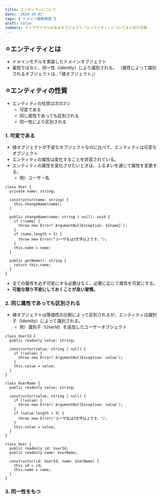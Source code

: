 ```yaml
---
title: エンティティについて
date: '2024-10-02'
tags: ['ドメイン駆動開発']
draft: false
summary: ライフサイクルのあるオブジェクト「エンティティ」についてまとめた記事
---
```


## ⚪︎エンティティとは
- ドメインモデルを実装したドメインオブジェクト
- 属性ではなく、同一性（identity）により識別される。
（属性によって識別されるオブジェクトは、「値オブジェクト」）

## ⚪︎エンティティの性質
- エンティティの性質は次の3つ
  - 可変である
  - 同じ属性であっても区別される
  - 同一性により区別される

### 1. 可変である
- 値オブジェクトが不変なオブジェクトなのに比べて、エンティティは可変なオブジェクト
- エンティティの属性は変化することを許容されている。
- エンティティの属性を変化させたいときは、ふるまいを通じて属性を変更する。
  - 例）ユーザー名
```
class User {
  private name: string;

  constructor(name: string) {
    this.changeName(name);
  }

  public changeName(name: string | null): void {
    if (!name) {
      throw new Error(`ArgumentNullException: ${name}`);
    }
    if (name.length < 3) {
      throw new Error("ユーザ名は3文字以上です。");
    }
    this.name = name;
  }

  public getName(): string {
    return this.name;
  }
}
```
- 全ての属性を必ず可変にする必要はなく、必要に応じて属性を可変にする。
- **可能な限り不変にしておくことが良い習慣。**

### 2. 同じ属性であっても区別される
- 値オブジェクトは等価性の比較によって区別されるが、エンティティは識別子（Identity）によって識別される。
  - 例）識別子（UserId）を追加したユーザーオブジェクト
```
class UserId {
  public readonly value: string;

  constructor(value: string | null) {
    if (!value) {
      throw new Error(`ArgumentNullException: value`);
    }
    this.value = value;
  }
}
```
```
class UserName {
  public readonly value: string;

  constructor(value: string | null) {
    if (!value) {
      throw new Error(`ArgumentNullException: value`);
    }
    if (value.length < 3) {
      throw new Error("ユーザ名は3文字以上です。");
    }
    this.value = value;
  }
}
```
```
class User {
  public readonly id: UserId;
  public readonly name: UserName;

  constructor(id: UserId, name: UserName) {
    this.id = id;
    this.name = name;
  }
}
```

### 3. 同一性をもつ
